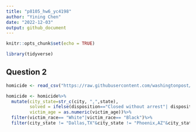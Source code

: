 ```yaml
---
title: "p8105_hw6_yc4198"
author: "Yining Chen"
date: "2022-12-03"
output: github_document
---
```


```r
knitr::opts_chunk$set(echo = TRUE)
```

```r
library(tidyverse)
```

## Question 2

```r
homicide <- read_csv("https://raw.githubusercontent.com/washingtonpost/data-homicides/master/homicide-data.csv")

homicide <- homicide%>%
  mutate(city_state=str_c(city, ",",state),
         solved = ifelse(disposition=="Closed without arrest"| disposition =="Open/No arrest",0,1),
         victim_age = as.numeric(victim_age))%>%
  filter(victim_race== "White"|victim_race== "Black")%>%
  filter(city_state != "Dallas,TX"&city_state != "Phoenix,AZ"&city_state != "Kansas City,MO")
```


